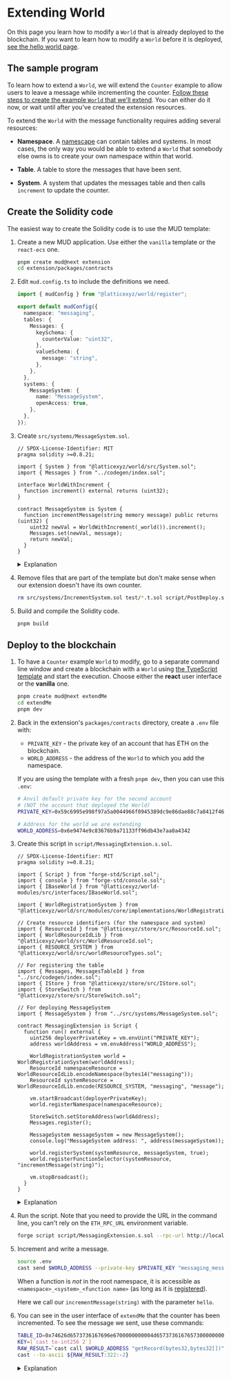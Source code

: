 # Extending World

On this page you learn how to modify a `World` that is already deployed to the blockchain.
If you want to learn how to modify a `World` before it is deployed, [see the hello world page](./hello-world).

## The sample program

To learn how to extend a `World`, we will extend the `Counter` example to allow users to leave a message while incrementing the counter.
[Follow these steps to create the example `World` that we'll extend](/templates/typescript/getting-started).
You can either do it now, or wait until after you've created the extension resources.

To extend the `World` with the message functionality requires adding several resources:

- **Namespace**.
  A [namescape](/world/namespaces-access-control) can contain tables and systems.
  In most cases, the only way you would be able to extend a `World` that somebody else owns is to create your own namespace within that world.

- **Table**.
  A table to store the messages that have been sent.

- **System**.
  A system that updates the messages table and then calls `increment` to update the counter.

## Create the Solidity code

The easiest way to create the Solidity code is to use the MUD template:

1. Create a new MUD application.
   Use either the `vanilla` template or the `react-ecs` one.

   ```sh copy
   pnpm create mud@next extension
   cd extension/packages/contracts
   ```

1. Edit `mud.config.ts` to include the definitions we need.

   ```ts filename="mud.config.ts" copy
   import { mudConfig } from "@latticexyz/world/register";

   export default mudConfig({
     namespace: "messaging",
     tables: {
       Messages: {
         keySchema: {
           counterValue: "uint32",
         },
         valueSchema: {
           message: "string",
         },
       },
     },
     systems: {
       MessageSystem: {
         name: "MessageSystem",
         openAccess: true,
       },
     },
   });
   ```

1. Create `src/systems/MessageSystem.sol`.

   ```solidity filename="MessageSystem.sol" copy
   // SPDX-License-Identifier: MIT
   pragma solidity >=0.8.21;

   import { System } from "@latticexyz/world/src/System.sol";
   import { Messages } from "../codegen/index.sol";

   interface WorldWithIncrement {
     function increment() external returns (uint32);
   }

   contract MessageSystem is System {
     function incrementMessage(string memory message) public returns (uint32) {
       uint32 newVal = WorldWithIncrement(_world()).increment();
       Messages.set(newVal, message);
       return newVal;
     }
   }
   ```

   <details>

   <summary>Explanation</summary>

   ```solidity
   import { System } from "@latticexyz/world/src/System.sol";
   import { Messages } from "../codegen/index.sol";
   ```

   These are the two main things the `System` needs to know: how to be a `System` and how to access the `Messages` table.

   ```solidity
   interface WorldWithIncrement {
     function increment() external returns (uint32);
   }
   ```

   This `System` needs to call `increment` on the `World` where it is implemented.
   However, as an extension author you might not have access to the source code of any `System` that isn't part of your extension.

   If you define your own interface for `World` you can add whatever function signatures are supported.
   Note that in Ethereum [a function signature](https://docs.soliditylang.org/en/latest/abi-spec.html#function-selector) is the function name and its parameter types, it does not include the return type.
   So if you are unsure of the return type that is not a huge problem.

   ```solidity
   contract MessageSystem is System {
     function incrementMessage(string memory message) public returns (uint32) {
       uint32 newVal = WorldWithIncrement(_world()).increment();
   ```

   This is how we use the `WorldWithIncrement` interface we created.
   The [`_world()`](https://github.com/latticexyz/mud/blob/main/packages/world/src/WorldContext.sol#L38-L44) call gives us the address of the `World` that called us.
   When we specify `WorldWithIncrement(<address>)`, we are telling Solidity that there is already a `WorldWithIncrement` at that address, and therefore we can use functions that are supported by `WorldWithIncrement`, such as `increment()`.

   ```solidity
       Messages.set(newVal, message);
   ```

   This is one way to create a record with the key `newVal` and the value `message`.

   ```solidity
       return newVal;
     }
   }
   ```

   When we are called by a user, an externally owned account, the return value is meaningless.
   However, just as we call `increment()` from a contract and use the return value (instead of having to read `Counter` ourselves), some future onchain code might call `incrementMessage` and use the returned value.

   </details>

1. Remove files that are part of the template but don't make sense when our extension doesn't have its own counter.

   ```sh copy
   rm src/systems/IncrementSystem.sol test/*.t.sol script/PostDeploy.s.sol
   ```

1. Build and compile the Solidity code.

   ```sh copy
   pnpm build
   ```

## Deploy to the blockchain

1. To have a `Counter` example `World` to modify, go to a separate command line window and create a blockchain with a `World` using [the TypeScript template](/template/typescript/getting-started) and start the execution.
   Choose either the **react** user interface or the **vanilla** one.

   ```sh copy
   pnpm create mud@next extendMe
   cd extendMe
   pnpm dev
   ```

1. Back in the extension's `packages/contracts` directory, create a `.env` file with:

   - `PRIVATE_KEY` - the private key of an account that has ETH on the blockchain.
   - `WORLD_ADDRESS` - the address of the `World` to which you add the namespace.

   If you are using the template with a fresh `pnpm dev`, then you can use this `.env`:

   ```sh filename=".env" copy
   # Anvil default private key for the second account
   # (NOT the account that deployed the World)
   PRIVATE_KEY=0x59c6995e998f97a5a0044966f0945389dc9e86dae88c7a8412f4603b6b78690d

   # Address for the world we are extending
   WORLD_ADDRESS=0x6e9474e9c83676b9a71133ff96db43e7aa0a4342
   ```

1. Create this script in `script/MessagingExtension.s.sol`.

   ```solidity filename="MessagingExtension.s.sol" copy
   // SPDX-License-Identifier: MIT
   pragma solidity >=0.8.21;

   import { Script } from "forge-std/Script.sol";
   import { console } from "forge-std/console.sol";
   import { IBaseWorld } from "@latticexyz/world-modules/src/interfaces/IBaseWorld.sol";

   import { WorldRegistrationSystem } from "@latticexyz/world/src/modules/core/implementations/WorldRegistrationSystem.sol";

   // Create resource identifiers (for the namespace and system)
   import { ResourceId } from "@latticexyz/store/src/ResourceId.sol";
   import { WorldResourceIdLib } from "@latticexyz/world/src/WorldResourceId.sol";
   import { RESOURCE_SYSTEM } from "@latticexyz/world/src/worldResourceTypes.sol";

   // For registering the table
   import { Messages, MessagesTableId } from "../src/codegen/index.sol";
   import { IStore } from "@latticexyz/store/src/IStore.sol";
   import { StoreSwitch } from "@latticexyz/store/src/StoreSwitch.sol";

   // For deploying MessageSystem
   import { MessageSystem } from "../src/systems/MessageSystem.sol";

   contract MessagingExtension is Script {
     function run() external {
       uint256 deployerPrivateKey = vm.envUint("PRIVATE_KEY");
       address worldAddress = vm.envAddress("WORLD_ADDRESS");

       WorldRegistrationSystem world = WorldRegistrationSystem(worldAddress);
       ResourceId namespaceResource = WorldResourceIdLib.encodeNamespace(bytes14("messaging"));
       ResourceId systemResource = WorldResourceIdLib.encode(RESOURCE_SYSTEM, "messaging", "message");

       vm.startBroadcast(deployerPrivateKey);
       world.registerNamespace(namespaceResource);

       StoreSwitch.setStoreAddress(worldAddress);
       Messages.register();

       MessageSystem messageSystem = new MessageSystem();
       console.log("MessageSystem address: ", address(messageSystem));

       world.registerSystem(systemResource, messageSystem, true);
       world.registerFunctionSelector(systemResource, "incrementMessage(string)");

       vm.stopBroadcast();
     }
   }
   ```

   <details>

   <summary>Explanation</summary>

   ```solidity
   // SPDX-License-Identifier: MIT
   pragma solidity >=0.8.21;
   ```

   Standard Solidity boilerplate.

   ```solidity
   import { Script } from "forge-std/Script.sol";
   import { console } from "forge-std/console.sol";
   ```

   The definitions for [forge scripts](https://book.getfoundry.sh/reference/forge/forge-script) and [the console](https://book.getfoundry.sh/reference/forge-std/console-log).

   ```solidity
   import { IBaseWorld } from "@latticexyz/world-modules/src/interfaces/IBaseWorld.sol";
   ```

   Use [IBaseWorld.sol](https://github.com/latticexyz/mud/blob/main/packages/world-modules/src/interfaces/IBaseWorld.sol) to get definitions that are common to all `World` contracts.

   ```solidity
   import { WorldRegistrationSystem } from "@latticexyz/world/src/modules/core/implementations/WorldRegistrationSystem.sol";
   ```

   [WorldRegistartionSystem.sol](https://github.com/latticexyz/mud/blob/main/packages/world/src/modules/core/implementations/WorldRegistrationSystem.sol) contains the function definitions necessary to register new namespaces and systems with an existing `World`.

   ```solidity
   // Create resource identifiers (for the namespace and system)
   import { ResourceId } from "@latticexyz/store/src/ResourceId.sol";
   import { WorldResourceIdLib } from "@latticexyz/world/src/WorldResourceId.sol";
   import { RESOURCE_SYSTEM } from "@latticexyz/world/src/worldResourceTypes.sol";
   ```

   These definitions make it easy to manage resource identifiers.
   We need them for the resource IDs we need to create: the namespace and the system.

   ```solidity
   // For registering the table
   import { Messages, MessagesTableId } from "../src/codegen/index.sol";
   import { IStore } from "@latticexyz/store/src/IStore.sol";
   import { StoreSwitch } from "@latticexyz/store/src/StoreSwitch.sol";
   ```

   These are the definitions we need to register the `Messages` table.

   ```solidity
   // For deploying MessageSystem
   import { MessageSystem } from "../src/systems/MessageSystem.sol";
   ```

   These are the definitions we need to deploy the `MessageSystem` contract so we'll then be able to register it as a `System` in the `World`.

   ```solidity
   contract MessagingExtension is Script {
       function run() external {
   ```

   This is the function that implements the script.

   ```solidity
           uint256 deployerPrivateKey = vm.envUint("PRIVATE_KEY");
           address worldAddress = vm.envAddress("WORLD_ADDRESS");
   ```

   Read the private key and the address of the `World` from the environment (which includes the content of the `.env` file).

   ```solidity
           WorldRegistrationSystem world = WorldRegistrationSystem(worldAddress);
           ResourceId namespaceResource = WorldResourceIdLib.encodeNamespace(bytes14("messaging"));
           ResourceId systemResource = WorldResourceIdLib.encode(RESOURCE_SYSTEM, "messaging", "message");
   ```

   Among other things, a MUD `World` is a `WorldRegistrationSystem`, so it has the appropriate functions.
   A `ResourceId` is a 32 byte value that uniquely identifies a resource in a MUD `World`.
   It is two bytes of resource type followed by 14 bytes of namespace and then 16 bytes of the name of the actual resource.

   Here we create two `ResourceId` values:

   | Name              | Type             | Namespace | Resource name |
   | ----------------- | ---------------- | --------- | ------------- |
   | namespaceResource | `ns` (namespace) | messaging | Empty         |
   | systemResource    | `sy` (system)    | messaging | message       |

   If you want to see these values, add these two lines to the script:

   ```solidity
           console.log("Namespace ID: %x", uint256(ResourceId.unwrap(namespaceResource)));
           console.log("System ID:    %x", uint256(ResourceId.unwrap(systemResource)));
   ```

   Note that `console.log` requires a `uint256` value, and we can't get that directly from a `ResourceId`.
   Instead, we have to [unwrap](https://docs.soliditylang.org/en/v0.8.20/types.html#user-defined-value-types) our `ResourceId` to get the original type (`bytes32`) and then [cast](https://docs.soliditylang.org/en/v0.8.20/types.html#explicit-conversions) it to `uint256`.

   The expected values are:

   | Name         | Expected value                                                     |
   | ------------ | ------------------------------------------------------------------ |
   | Namespace ID | 0x6e736d6573736167696e67000000000000000000000000000000000000000000 |
   | System ID    | 0x73796d6573736167696e6700000000006d657373616765000000000000000000 |

   You can use [an online calculator](https://www.duplichecker.com/hex-to-text.php) to verify the values are correct.

   |              Hex value | ASCII       |
   | ---------------------: | ----------- |
   | 6e736d6573736167696e67 | nsmessaging |
   | 73796d6573736167696e67 | symessaging |
   |         6d657373616765 | message     |

   ```solidity
           vm.startBroadcast(deployerPrivateKey);
   ```

   Use the private key to submit transactions.

   ```solidity
           world.registerNamespace(namespaceResource);
   ```

   [Register the namespace](https://github.com/latticexyz/mud/blob/main/packages/world/src/modules/core/implementations/WorldRegistrationSystem.sol#L39-L63).

   ```solidity
           StoreSwitch.setStoreAddress(worldAddress);
           Messages.register();
   ```

   Register the `Messages` table to `worldAddress`.

   ```solidity
           MessageSystem messageSystem = new MessageSystem();
           world.registerSystem(systemResource, messageSystem, true);
   ```

   Deploy the new system and then register it with the `World` we are extending.
   The last parameter is whether or not we allow everybody to access this `System`.

   ```solidity
           world.registerFunctionSelector(systemResource, "incrementMessage(string)");
   ```

   Register `MessageSystem.incrementMessage(string)`.
   This step is necessary to make the function accessible through the `World`.
   The function's name when accessed through the world is `<namespace>_<system>_<function>`, so this function will be available as `messaging_message_incrementMessage(string)`.

   **Note:** This is the case for all namespaces except for the root namespace, where we just use the name of the function (such as `increment()`).

   ```solidity
           vm.stopBroadcast();
       }
   }
   ```

   Stop using the private key.
   Here this call is not necessary because we immediately leave the script, but it is a good idea to include it in case `MessagingExtension.run()` ever becomes part of a larger script.

   </details>

1. Run the script.
   Note that you need to provide the URL in the command line, you can't rely on the `ETH_RPC_URL` environment variable.

   ```sh copy
   forge script script/MessagingExtension.s.sol --rpc-url http://localhost:8545 --broadcast
   ```

1. Increment and write a message.

   ```sh copy
   source .env
   cast send $WORLD_ADDRESS --private-key $PRIVATE_KEY "messaging_message_incrementMessage(string)" "hello"
   ```

   When a function is _not_ in the root namespace, it is accessible as `<namespace>_<system>_<function name>` (as long as it is [registered](https://github.com/latticexyz/mud/blob/main/packages/world/src/modules/core/implementations/WorldRegistrationSystem.sol#L164-L201)).

   Here we call our `incrementMessage(string)` with the parameter `hello`.

1. You can see in the user interface of `extendMe` that the counter has been incremented.
   To see the message we sent, use these commands:

   ```sh copy
   TABLE_ID=0x74626d6573736167696e6700000000004d657373616765730000000000000000
   KEY=[`cast to-int256 2`]
   RAW_RESULT=`cast call $WORLD_ADDRESS "getRecord(bytes32,bytes32[])" $TABLE_ID $KEY`
   cast --to-ascii ${RAW_RESULT:322:-2}
   ```

   <details>

   <summary>Explanation</summary>

   ```sh
   TABLE_ID=0x74626d6573736167696e6700000000004d657373616765730000000000000000
   ```

   `TABLE_ID` is the `ResourceId` for the table, taken from `src/codegen/tables/Messages.sol`
   You can verify the interpretation [with the online calculator](https://www.duplichecker.com/hex-to-text.php).

   | Type         | Namespace | Resource name |
   | ------------ | --------- | ------------- |
   | `tb` (table) | messaging | Messages      |

   ```sh
   KEY=[`cast to-int256 2`]
   ```

   The key to a MUD table is always an array of `byte32` values.
   To create that value, we convert our key (`2`, because that's the first user call to `increment()`, the 0->1 increment is done by the post deploy script) to a 256 bit value using [`cast`](https://book.getfoundry.sh/reference/cast/cast-to-int256) and then envelop it in an array.

   ```sh
   RAW_RESULT=`cast call $WORLD_ADDRESS "getRecord(bytes32,bytes32[],bytes32)" $TABLE_ID $KEY $FIELD_LAYOUT`
   ```

   To call [`getRecord`](https://github.com/latticexyz/mud/blob/main/packages/store/src/StoreRead.sol#L44-L57) we need the tableID, the key array, and the field layout.
   The call result is the entire value, which may have multiple static (fixed length) and dynamic (variable length) fields.

   Here is the raw result divided into 32 byte words.

   | Word | Value                                                              |
   | ---: | ------------------------------------------------------------------ |
   |    0 | `0000000000000000000000000000000000000000000000000000000000000060` |
   |    1 | `0000000000000000000000000000000000000000000000000500000000000005` |
   |    2 | `0000000000000000000000000000000000000000000000000000000000000080` |
   |    3 | `0000000000000000000000000000000000000000000000000000000000000000` |
   |    4 | `0000000000000000000000000000000000000000000000000000000000000005` |
   |    5 | `68656c6c6f000000000000000000000000000000000000000000000000000000` |

   When there is a variable-length field (a field whose length is not known at compile-time) in a Solidity function's return value, it is represented by a word that tells us at what offset into the return data that field starts.
   This function is used for different tables with different lengths of static fields, so the static fields are a variable length field as far as Solidity is concerned.

   Word 0 shows us that this field's value starts at `0x60`, which is word 3.
   Because there are no static fields, word 3 is all zeros.

   Word 1 is a [`PackedCounter`](https://github.com/latticexyz/mud/blob/main/packages/store/src/PackedCounter.sol) with the lengths of the dynamic fields.
   Here is the interpretation.

   | Bytes |            Value | Meaning                                                                     |
   | ----: | ---------------: | --------------------------------------------------------------------------- |
   |   6-0 | `00000000000005` | The total length of all dynamic fields is five bytes.                       |
   |  11-7 |     `0000000005` | The length of the first dynamic field is five bytes.                        |
   | 16-12 |     `0000000000` | The length of the (non existent in `Messages`) second dynamic field is zero |
   | 21-17 |     `0000000000` | The length of the (non existent in `Messages`) third dynamic field is zero  |
   | 26-22 |     `0000000000` | The length of the (non existent in `Messages`) fourth dynamic field is zero |
   | 31-27 |     `0000000000` | The length of the (non existent in `Messages`) fifth dynamic field is zero  |

   MUD tables can only have up to five dynamic fields because `PackedCounter` needs to fit in a 32 byte word.

   Word 2 shows us that the field with the dynamic lengths starts at byte 0x80, which is word 4.
   Word 4 gives us the length of the string.

   Finally, word 5 gives us the actual message, "hello".

   ```sh
   cast --to-ascii ${RAW_RESULT:322:-2}
   ```

   Based on the above we don't need the first 322 characters of `$RAW_RESULT`.
   The first two characters are the `0x` that tells us this is a hexadecimal number.
   The next 320 characters are words 0-4, which are not the actual message (each word is 32 bytes, which is 64 hexadecimal digits). We also don't need the trailing newline. `${RAW_RESULT:322:-2}` removes those characters so we can use [`cast`](https://book.getfoundry.sh/reference/cast/cast-to-ascii) to get the ASCII.

   </details>
